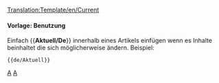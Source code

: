 <noinclude>[[Translation:Template/en/Current]]</noinclude><noinclude></noinclude>{{de/Infofenster| type  = notice
| image = en/Current event.png | alt = Current event
| text  = Dieser Artikel bezieht sich auf ein aktuelles Ereignis. Teile davon beinhalten möglicherweise veraltete Inhalte. Der Artikel sollte mehr berücksichtigt werden wenn das Ereignis noch aktuell ist.
}}<includeonly>{{{1|[[Category:en/Current events]]}}}</includeonly><noinclude>

====Vorlage: Benutzung====
Einfach <nowiki>{{</nowiki>'''Aktuell/De'''<nowiki>}}</nowiki> innerhalb eines Artikels einfügen wenn es Inhalte beinhaltet die sich möglicherweise ändern.
Beispiel:
<pre>{{de/Aktuell}}</pre>
{{de/Aktuell}}

[[Category:de/Vorlagen|A]][[Category:de/Message-Boxen|A]]
</noinclude>